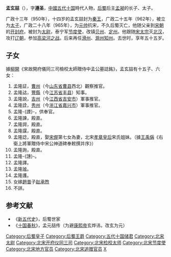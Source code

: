 '''孟玄喆'''（{{bd|937年||991年||catIdx=M}}），字'''遵圣'''，[[中國|中國]][[五代十国|五代十国]]時代人物，[[后蜀|后蜀]]后主[[孟昶|孟昶]]的长子、太子。

广政十三年（950年），十四岁的孟玄喆封为[[秦王|秦王]]，广政二十五年（962年），被立为[[太子|太子]]，广政二十八年（965年），为[[元帅|元帅]]抗宋，不久后蜀灭亡，他随父亲到[[宋朝|宋朝]]的[[开封府|开封府]]，被封为[[太尉|太尉]]，泰宁军[[节度使|节度使]]，改镇[[贝州|贝州]]、[[定州|定州]]。他跟随[[宋太宗|宋太宗]]灭[[北汉|北汉]]，攻打[[辽朝|辽朝]]，参加[[高梁河之战|高梁河之战]]。后来再任[[滑州|滑州]]、[[滁州_(古代)|滁州]][[知州|知州]]。去世时，享年五十五岁。

== 子女 ==

據[[柳開|柳開]]《宋故開府儀同三司檢校太師贈侍中孟公墓誌銘》，孟玄喆有十五子、六女：
#孟隆証，[[曹州|曹州]]（今[[山东省|山东省]][[曹县|曹县]]西北）觀察推官。
#孟隆詁，[[豐縣|豐縣]]（今[[江苏省|江苏省]][[丰县|丰县]]）知事。
#孟隆說，[[吉州_(隋朝)|吉州]]（今[[江西省|江西省]][[吉安市|吉安市]]）軍事推官。
#孟隆詮，[[秀州|秀州]]（今[[浙江省|浙江省]][[嘉兴市|嘉兴市]]）軍事推官。
#孟隆-{諲}-，供奉官。
#孟隆諫，殿直。
#孟隆諤，殿直。
#孟隆讜，殿直。
#孟隆諗，殿直，娶[[宋偓|宋偓]]第七女為妻，北宋[[孝章皇后|孝章皇后]]宋氏姐妹。（據[[王禹偁|王禹偁]]《右衛上將軍贈侍中宋公神道碑奉敕撰并序》）
#孟隆詢，殿直。
#孟隆-{譓}-。
#孟隆譯。
#孟隆謐。
#孟隆護。
#女嫁[[趙普|趙普]]子[[赵承煦|赵承煦]]
#不詳。

==参考文献==

*《[[新五代史|新五代史]]》，后蜀世家
*《[[十国春秋|十国春秋]]》，孟元喆传（为避[[康熙帝|康熙帝]]玄烨讳，改玄为元）

{{DEFAULTSORT:M}}
[[Category:后蜀皇子|Category:后蜀皇子]]
[[Category:后蜀王爵|Category:后蜀王爵]]
[[Category:五代十国储君|Category:五代十国储君]]
[[Category:北宋太尉|Category:北宋太尉]]
[[Category:北宋开府仪同三司|Category:北宋开府仪同三司]]
[[Category:北宋检校太师|Category:北宋检校太师]]
[[Category:北宋节度使|Category:北宋节度使]]
[[Category:北宋地方官员|Category:北宋地方官员]]
[[Category:北宋追赠官员|Category:北宋追赠官员]]
[[Category:孟姓|X]]